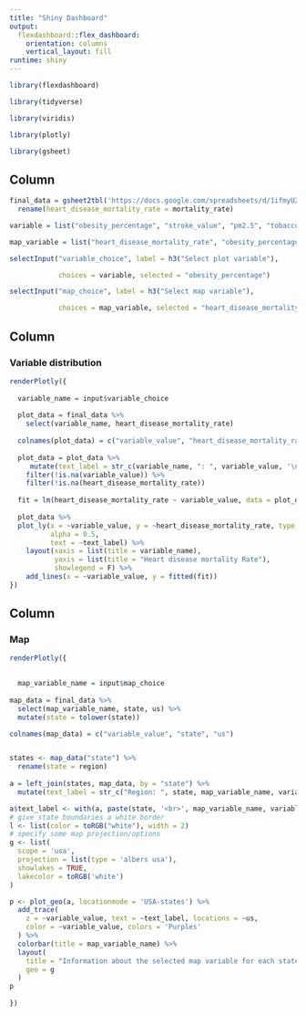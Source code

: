 ---
title: "Shiny Dashboard"
output: 
  flexdashboard::flex_dashboard:
    orientation: columns
    vertical_layout: fill
runtime: shiny
---


```{r setup, include=FALSE}

library(flexdashboard)

library(tidyverse)

library(viridis)

library(plotly)

library(gsheet)

```

Column {.sidebar}
-----------------------------------------------------------------------

```{r import_data}
final_data = gsheet2tbl('https://docs.google.com/spreadsheets/d/1ifmyU22AaB81PvMDCCRrsIqtifa0FuKhH5MpI_FU0Sc/edit?usp=sharing') %>%
  rename(heart_disease_mortality_rate = mortality_rate)

variable = list("obesity_percentage", "stroke_value", "pm2.5", "tobacco_consumption", "median_income")

map_variable = list("heart_disease_mortality_rate", "obesity_percentage", "stroke_value", "pm2.5", "tobacco_consumption", "median_income")
```


```{r selectinput}


selectInput("variable_choice", label = h3("Select plot variable"),

            choices = variable, selected = "obesity_percentage")

selectInput("map_choice", label = h3("Select map variable"),

            choices = map_variable, selected = "heart_disease_mortality_rate")

```

Column {data-width=650}
-----------------------------------------------------------------------



### Variable distribution



```{r variable_distriution}

renderPlotly({ 
  
  variable_name = input$variable_choice
  
  plot_data = final_data %>%
    select(variable_name, heart_disease_mortality_rate)
  
  colnames(plot_data) = c("variable_value", "heart_disease_mortality_rate")
  
  plot_data = plot_data %>%
     mutate(text_label = str_c(variable_name, ": ", variable_value, '\nHeart Disease Mortality rate: ', heart_disease_mortality_rate)) %>%
    filter(!is.na(variable_value)) %>%
    filter(!is.na(heart_disease_mortality_rate))
  
  fit = lm(heart_disease_mortality_rate ~ variable_value, data = plot_data)
  
  plot_data %>%
  plot_ly(x = ~variable_value, y = ~heart_disease_mortality_rate, type = "scatter", mode = "markers",
          alpha = 0.5,
          text = ~text_label) %>%
    layout(xaxis = list(title = variable_name),
           yaxis = list(title = "Heart disease mortality Rate"),
           showlegend = F) %>%
    add_lines(x = ~variable_value, y = fitted(fit))
})

```




Column {data-width=350}
-----------------------------------------------------------------------


### Map

```{r map}

renderPlotly({

  
  map_variable_name = input$map_choice
  
map_data = final_data %>%
  select(map_variable_name, state, us) %>%
  mutate(state = tolower(state)) 

colnames(map_data) = c("variable_value", "state", "us")


states <- map_data("state") %>% 
  rename(state = region)
  
a = left_join(states, map_data, by = "state") %>% 
  mutate(text_label = str_c("Region: ", state, map_variable_name, variable_value) ) 

a$text_label <- with(a, paste(state, '<br>', map_variable_name, variable_value))
# give state boundaries a white border
l <- list(color = toRGB("white"), width = 2)
# specify some map projection/options
g <- list(
  scope = 'usa',
  projection = list(type = 'albers usa'),
  showlakes = TRUE,
  lakecolor = toRGB('white')
)

p <- plot_geo(a, locationmode = 'USA-states') %>%
  add_trace(
    z = ~variable_value, text = ~text_label, locations = ~us,
    color = ~variable_value, colors = 'Purples'
  ) %>%
  colorbar(title = map_variable_name) %>%
  layout(
    title = "Information about the selected map variable for each state",
    geo = g
  )
p
  
})


```

